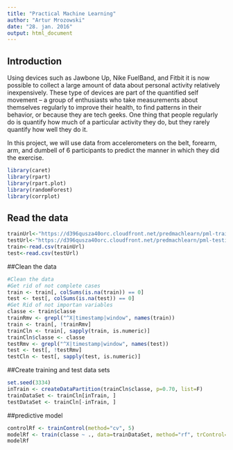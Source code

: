 ```yaml
---
title: "Practical Machine Learning"
author: "Artur Mrozowski"
date: "28. jan. 2016"
output: html_document
---
```


## Introduction  
Using devices such as Jawbone Up, Nike FuelBand, and Fitbit it is now possible to collect a large amount of data about personal activity relatively inexpensively. These type of devices are part of the quantified self movement – a group of enthusiasts who take measurements about themselves regularly to improve their health, to find patterns in their behavior, or because they are tech geeks. One thing that people regularly do is quantify how much of a particular activity they do, but they rarely quantify how well they do it.  

In this project, we will use data from accelerometers on the belt, forearm, arm, and dumbell of 6 participants to predict the manner in which they did the exercise.  


```r
library(caret)
library(rpart)
library(rpart.plot)
library(randomForest)
library(corrplot)
```

## Read the data

```r
trainUrl<-"https://d396qusza40orc.cloudfront.net/predmachlearn/pml-training.csv"
testUrl<-"https://d396qusza40orc.cloudfront.net/predmachlearn/pml-testing.csv"
train<-read.csv(trainUrl)
test<-read.csv(testUrl)
```
##Clean the data
```r
#Clean the data
#Get rid of not complete cases
train <- train[, colSums(is.na(train)) == 0] 
test <- test[, colSums(is.na(test)) == 0] 
#Get Rid of not importan variables
classe <- train$classe
trainRmv <- grepl("^X|timestamp|window", names(train))
train <- train[, !trainRmv]
trainCln <- train[, sapply(train, is.numeric)]
trainCln$classe <- classe
testRmv <- grepl("^X|timestamp|window", names(test))
test <- test[, !testRmv]
testCln <- test[, sapply(test, is.numeric)]

```
##Create training and test data sets
```r
set.seed(3334)
inTrain <- createDataPartition(trainCln$classe, p=0.70, list=F)
trainDataSet <- trainCln[inTrain, ]
testDataSet <- trainCln[-inTrain, ]


```
##predictive model
```r
controlRf <- trainControl(method="cv", 5)
modelRf <- train(classe ~ ., data=trainDataSet, method="rf", trControl=controlRf, ntree=250)
modelRf
```
